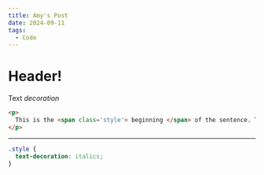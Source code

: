 ```yaml
---
title: Amy's Post
date: 2024-09-11
tags:
  - Code
---
```


# Header!

Text *decoration*

```html
<p>
  This is the <span class='style'> beginning </span> of the sentence. The word beginning is italicized.
</p>
```
---

```css
.style {
  text-decoration: italics;
}
```
